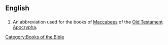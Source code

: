 ==English==
==={{abbreviation}}===
{{en-abbr}}
# {{biblical}} An abbreviation used for the books of [[Maccabees]] of the [[Old Testament]] [[Apocrypha]].

[[Category:Books of the Bible]]